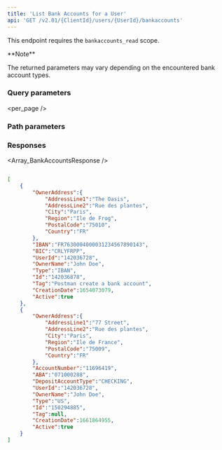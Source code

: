 ```yaml
---
title: 'List Bank Accounts for a User'  
api: 'GET /v2.01/{ClientId}/users/{UserId}/bankaccounts'  
---
```




This endpoint requires the `bankaccounts_read` scope.

<Note>  
**Note** 
  
The returned parameters may vary depending on the encountered bank account types.  
</Note>  

### Query parameters  

<page />  

<per_page />  

<Sort />  

<Active />  

### Path parameters  

<UserId1 />  

### Responses  

<AccordionGroup><Accordion title="200">  

<Array_BankAccountsResponse /></Accordion></AccordionGroup>  

<ResponseExample>  

```json 200  

[
    {
        "OwnerAddress":{
            "AddressLine1":"The Oasis",
            "AddressLine2":"Rue des plantes",
            "City":"Paris",
            "Region":"Ile de Frog",
            "PostalCode":"75010",
            "Country":"FR"
        },
        "IBAN":"FR7630004000031234567890143",
        "BIC":"CRLYFRPP",
        "UserId":"142036728",
        "OwnerName":"John Doe",
        "Type":"IBAN",
        "Id":"142036878",
        "Tag":"Postman create a bank account",
        "CreationDate":1654073079,
        "Active":true
    },
    {
        "OwnerAddress":{
            "AddressLine1":"77 Street",
            "AddressLine2":"Rue des plantes",
            "City":"Paris",
            "Region":"Ile de France",
            "PostalCode":"75009",
            "Country":"FR"
        },
        "AccountNumber":"11696419",
        "ABA":"071000288",
        "DepositAccountType":"CHECKING",
        "UserId":"142036728",
        "OwnerName":"John Doe",
        "Type":"US",
        "Id":"150294885",
        "Tag":null,
        "CreationDate":1661864955,
        "Active":true
    }
]  

 ```  

</ResponseExample>  

<RequestExample>  
    <PhpListBankAccountUser />
    <NodeListBankAccountsUser />
    <RubyListBankAccountsUser />
    <JavaListUserBankAccounts />
    <PythonListUserBankAccounts />
    <NetListUserBankAccounts />
</RequestExample>